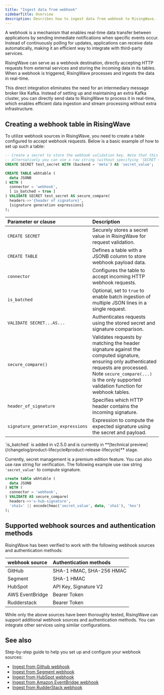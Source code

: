 ```yaml
---
title: "Ingest data from webhook"
sidebarTitle: Overview
description: Describes how to ingest data from webhook to RisingWave.
---
```


A webhook is a mechanism that enables real-time data transfer between applications by sending immediate notifications when specific events occur. Instead of continuously polling for updates, applications can receive data automatically, making it an efficient way to integrate with third-party services.

RisingWave can serve as a webhook destination, directly accepting HTTP requests from external services and storing the incoming data in its tables. When a webhook is triggered, RisingWave processes and ingests the data in real-time.


This direct integration eliminates the need for an intermediary message broker like Kafka. Instead of setting up and maintaining an extra Kafka cluster, you can directly send data to RisingWave to process it in real-time, which enables efficient data ingestion and stream processing without extra infrastructure.

## Creating a webhook table in RisingWave

To utilize webhook sources in RisingWave, you need to create a table configured to accept webhook requests. Below is a basic example of how to set up such a table:

```sql
-- Create a secret to store the webhook validation key. Note that this is optional but recommended. 
-- Alternatively you can use a raw string (without specifying `SECRET <secret>`).
CREATE SECRET test_secret WITH (backend = 'meta') AS 'secret_value'; 

CREATE TABLE wbhtable (
  data JSONB
) WITH (
  connector = 'webhook',
  [ is_batched = true ]
) VALIDATE SECRET test_secret AS secure_compare(
  headers->>'{header of signature}',
  {signature generation expressions}
);
```

| Parameter or clause | Description |
| :---------- | :------------ |
| `CREATE SECRET` | Securely stores a secret value in RisingWave for request validation. |
| `CREATE TABLE` | Defines a table with a JSONB column to store webhook payload data. |
| `connector` | Configures the table to accept incoming HTTP webhook requests. |
| `is_batched` | Optional, set to `true` to enable batch ingestion of multiple JSON lines in a single request. |
| `VALIDATE SECRET...AS...` | Authenticates requests using the stored secret and signature comparison. |
| `secure_compare()` | Validates requests by matching the header signature against the computed signature, ensuring only authenticated requests are processed. Note `secure_compare(...)` is the only supported validation function for webhook tables. |
| `header_of_signature` | Specifies which HTTP header contains the incoming signature. |
| `signature_generation_expressions` | Expression to compute the expected signature using the secret and payload. |

<Note>
`is_batched` is added in v2.5.0 and is currently in **[technical preview](/changelog/product-lifecycle#product-release-lifecycle)** stage.
</Note>

Currently, secret management is a premium edition feature. You can also use raw string for verification. The following example use raw string `'secret_value'` to compute signature.

```sql
create table wbhtable (
  data JSONB
) WITH (
  connector = 'webhook',
) VALIDATE AS secure_compare(
  headers->>'x-hub-signature',
  'sha1=' || encode(hmac('secret_value', data, 'sha1'), 'hex')
);
```

## Supported webhook sources and authentication methods
RisingWave has been verified to work with the following webhook sources and authentication methods:

|webhook source|Authentication methods|
| :-- | :-- |
|GitHub| SHA-1 HMAC, SHA-256 HMAC |
|Segment| SHA-1 HMAC |
|HubSpot| API Key, Signature V2 |
|AWS EventBridge| Bearer Token |
|Rudderstack| Bearer Token |

<Note>While only the above sources have been thoroughly tested, RisingWave can support additional webhook sources and authentication methods. You can integrate other services using similar configurations.</Note>

## See also

Step-by-step guide to help you set up and configure your webhook sources:

- [Ingest from Github webhook](/integrations/sources/github-webhook)
- [Ingest from Segment webhook](/integrations/sources/segment-webhook)
- [Ingest from HubSpot webhook](/integrations/sources/hubspot-webhook)
- [Ingest from Amazon EventBridge webhook](/integrations/sources/eventbridge-webhook)
- [Ingest from RudderStack webhook](/integrations/sources/rudderstack-webhook)

